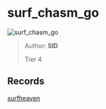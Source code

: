 
# surf_chasm_go

![surf_chasm_go](https://raw.githubusercontent.com/Sayt123/SurfMapPics/Maps-and-bonuses/csgo/surf_chasm_go.jpg)

> Author: **SID**
>
> Tier 4

## Records

[surfheaven](https://surfheaven.eu/map/surf_chasm_go)
